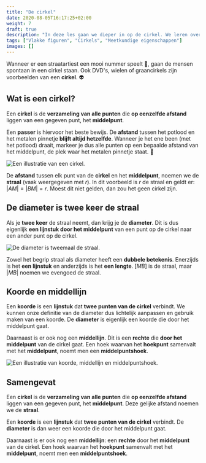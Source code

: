 ```yaml
---
title: "De cirkel"
date: 2020-08-05T16:17:25+02:00
weight: 7
draft: true
description: "In deze les gaan we dieper in op de cirkel. We leren over de straal, diameter, middelpunt en zaken zoals een koorde, middellijn en middelpuntshoek. We nemen ook een snelle kijk op de symmetrie van een cirkel."
tags: ["Vlakke figuren", "Cirkels", "Meetkundige eigenschappen"]
images: []
---
```

Wanneer er een straatartiest een mooi nummer speelt 🎷, gaan de mensen spontaan in een cirkel staan. Ook DVD's, wielen of graancirkels zijn voorbeelden van een **cirkel**. 👽

## Wat is een cirkel?
Een **cirkel** is de **verzameling van alle punten** die **op eenzelfde afstand** liggen van een gegeven punt, het **middelpunt**. 

Een **passer** is hiervoor het beste bewijs. De **afstand** tussen het potlood en het metalen pinnetje **blijft altijd hetzelfde**. Wanneer je het ene been (met het potlood) draait, markeer je dus alle punten op een bepaalde afstand van het middelpunt, de plek waar het metalen pinnetje staat. 🧠

![Een illustratie van een cirkel.](img/cirkel.png)

De **afstand** tussen elk punt van de **cirkel** en het **middelpunt**, noemen we de **straal** (vaak weergegeven met $r$). In dit voorbeeld is $r$ de straal en geldt er: $|AM| = |BM| = r$. Moest dit niet gelden, dan zou het geen cirkel zijn.

## De diameter is twee keer de straal
Als je **twee keer** de straal neemt, dan krijg je de **diameter**. Dit is dus eigenlijk **een lijnstuk door het middelpunt** van een punt op de cirkel naar een ander punt op de cirkel. 

![De diameter is tweemaal de straal.](img/straal_diameter.png)

Zowel het begrip straal als diameter heeft een **dubbele betekenis**. Enerzijds is het **een lijnstuk** en anderzijds is het **een lengte**. $[MB]$ is de straal, maar $|MB|$ noemen we evengoed de straal.

## Koorde en middellijn
Een **koorde** is een **lijnstuk** dat **twee punten van de cirkel** verbindt. We kunnen onze definitie van de diameter dus lichtelijk aanpassen en gebruik maken van een koorde. De **diameter** is eigenlijk een koorde die door het middelpunt gaat.

Daarnaast is er ook nog een **middellijn**. Dit is een **rechte** <Mute text="of lijn"/> die **door het middelpunt** van de cirkel gaat. Een hoek waarvan het **hoekpunt** samenvalt met het **middelpunt**, noemt men een **middelpuntshoek**.

![Een illustratie van koorde, middellijn en middelpuntshoek.](img/koorde_middellijn.png)

## Samengevat
<Attention title="De cirkel">

Een **cirkel** is de **verzameling van alle punten** die **op eenzelfde afstand** liggen van een gegeven punt, het **middelpunt**. Deze gelijke afstand noemen we de **straal**.
</Attention>

<Attention title="Lijnen in de cirkel">

Een **koorde** is een **lijnstuk** dat **twee punten van de cirkel** verbindt. De **diameter** is dan weer een koorde die door het middelpunt gaat.

Daarnaast is er ook nog een **middellijn**: een **rechte** door het **middelpunt** van de cirkel. Een hoek waarvan het **hoekpunt** samenvalt met het **middelpunt**, noemt men een **middelpuntshoek**.
</Attention>
